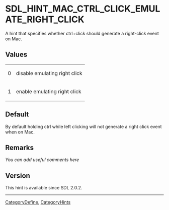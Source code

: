 
<!-- #*^*^*^*^*See https://wiki.libsdl.org/SGEnumerations for details on editing this page*^*^*^*^* -->


= SDL_HINT_MAC_CTRL_CLICK_EMULATE_RIGHT_CLICK =
A hint that specifies whether ctrl+click should generate a right-click event on Mac.




== Values ==
{|
|0
|disable emulating right click
|-
|1
|enable emulating right click
|}


== Default ==
By default holding ctrl while left clicking will not generate a right click event when on Mac.



== Remarks ==
''You can add useful comments here''

<!-- #Leave this section as-is unless you have a remark to put in.  In that case, replace ''You can add useful comments here'' with your remark(s) following the Style Guide instructions.  Leave the rest of the markup alone and delete this comment. -->


== Version ==
This hint is available since SDL 2.0.2.

----
[[CategoryDefine]], [[CategoryHints]]
<!-- #See the Style Guide for instructions on editing the footer. -->
